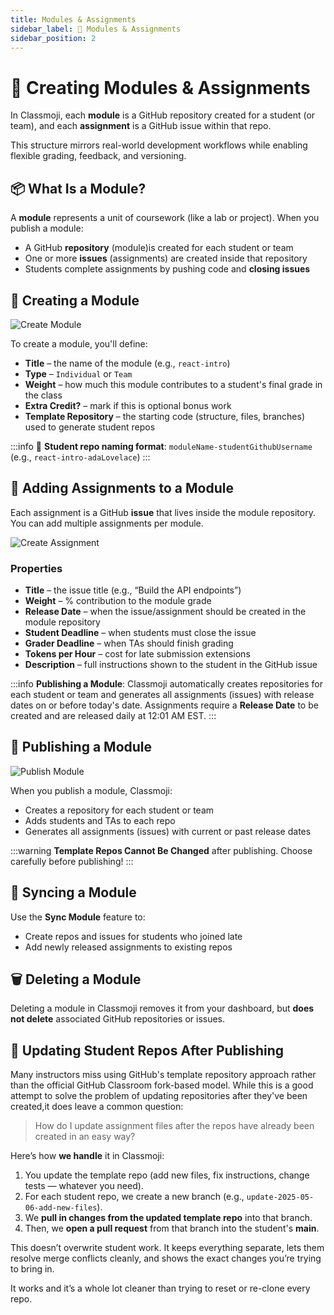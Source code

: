```yaml
---
title: Modules & Assignments
sidebar_label: 🧱 Modules & Assignments
sidebar_position: 2
---
```



# 🧱 Creating Modules & Assignments

In Classmoji, each **module** is a GitHub repository created for a student (or team), and each **assignment** is a GitHub issue within that repo.

This structure mirrors real-world development workflows while enabling flexible grading, feedback, and versioning.

## 📦 What Is a Module?

A **module** represents a unit of coursework (like a lab or project). When you publish a module:

- A GitHub **repository** (module)is created for each student or team
- One or more **issues** (assignments) are created inside that repository
- Students complete assignments by pushing code and **closing issues**

## 🧰 Creating a Module

<img alt='Create Module' className='rounded' src='/guide/module_details.png' />

To create a module, you'll define:

- **Title** – the name of the module (e.g., `react-intro`)
- **Type** – `Individual` or `Team`
- **Weight** – how much this module contributes to a student's final grade in the class
- **Extra Credit?** – mark if this is optional bonus work
- **Template Repository** – the starting code (structure, files, branches) used to generate student repos

:::info
📁 **Student repo naming format**: `moduleName-studentGithubUsername` (e.g., `react-intro-adaLovelace`)
:::

## 📝 Adding Assignments to a Module

Each assignment is a GitHub **issue** that lives inside the module repository. You can add multiple assignments per module.

<img
  alt='Create Assignment'
  className='rounded'
  src='/guide/create_assignment.png'
/>

### Properties

- **Title** – the issue title (e.g., “Build the API endpoints”)
- **Weight** – % contribution to the module grade
- **Release Date** – when the issue/assignment should be created in the module repository
- **Student Deadline** – when students must close the issue
- **Grader Deadline** – when TAs should finish grading
- **Tokens per Hour** – cost for late submission extensions
- **Description** – full instructions shown to the student in the GitHub issue

:::info
**Publishing a Module**: Classmoji automatically creates repositories for each student or team and generates all assignments (issues) with release dates on or before today's date. Assignments require a **Release Date** to be created and are released daily at 12:01 AM EST.
:::

## 🚀 Publishing a Module

<img alt='Publish Module' className='rounded' src='/guide/module_actions.png' />

When you publish a module, Classmoji:

- Creates a repository for each student or team
- Adds students and TAs to each repo
- Generates all assignments (issues) with current or past release dates

:::warning
**Template Repos Cannot Be Changed** after publishing. Choose carefully before publishing!
:::

## 🔄 Syncing a Module

Use the **Sync Module** feature to:

- Create repos and issues for students who joined late
- Add newly released assignments to existing repos

## 🗑️ Deleting a Module

Deleting a module in Classmoji removes it from your dashboard, but **does not delete** associated GitHub repositories or issues.

## 🔄 Updating Student Repos After Publishing

Many instructors miss using GitHub's template repository approach rather than the official GitHub Classroom fork-based model. While this is a good attempt to solve the problem of updating repositories after they've been created,it does leave a common question:

> How do I update assignment files after the repos have already been created in an easy way?

Here’s how **we handle** it in Classmoji:

1. You update the template repo (add new files, fix instructions, change tests — whatever you need).
2. For each student repo, we create a new branch (e.g., `update-2025-05-06-add-new-files`).
3. We **pull in changes from the updated template repo** into that branch.
4. Then, we **open a pull request** from that branch into the student's **main**.

This doesn’t overwrite student work. It keeps everything separate, lets them resolve merge conflicts cleanly, and shows the exact changes you’re trying to bring in.

It works and it’s a whole lot cleaner than trying to reset or re-clone every repo.
